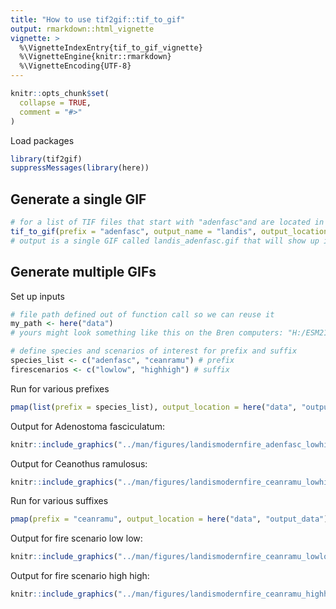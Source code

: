 ```yaml
---
title: "How to use tif2gif::tif_to_gif"
output: rmarkdown::html_vignette
vignette: >
  %\VignetteIndexEntry{tif_to_gif_vignette}
  %\VignetteEngine{knitr::rmarkdown}
  %\VignetteEncoding{UTF-8}
---
```


```r
knitr::opts_chunk$set(
  collapse = TRUE,
  comment = "#>"
)
```

Load packages
```r
library(tif2gif)
suppressMessages(library(here))
```

## Generate a single GIF
```r
# for a list of TIF files that start with "adenfasc"and are located in my "data" folder. 
tif_to_gif(prefix = "adenfasc", output_name = "landis", output_location = here("data", "output_data"), frames_per_sec = 1, path_to_folder = here("data"), colors = "Greens")
# output is a single GIF called landis_adenfasc.gif that will show up in my "output_data" folder. The color scheme is green and it runs at a rate of 1 frame per second.  
```

## Generate multiple GIFs

Set up inputs
```r
# file path defined out of function call so we can reuse it
my_path <- here("data")
# yours might look something like this on the Bren computers: "H:/ESM215/ex7/landis_II/burtonmesa/modern-fire/output/max-spp-age/"

# define species and scenarios of interest for prefix and suffix
species_list <- c("adenfasc", "ceanramu") # prefix
firescenarios <- c("lowlow", "highhigh") # suffix
```

Run for various prefixes
```r
pmap(list(prefix = species_list), output_location = here("data", "output_data"), .f = tif_to_gif, output_name = "landismodernfire", frames_per_sec = 1, path_to_folder = my_path, colors = "Greens", suffix = "lowhigh")
```

Output for Adenostoma fasciculatum:
```r
knitr::include_graphics("../man/figures/landismodernfire_adenfasc_lowhigh.gif", error = FALSE)
```

Output for Ceanothus ramulosus:
```r
knitr::include_graphics("../man/figures/landismodernfire_ceanramu_lowhigh.gif", error = FALSE)
```

Run for various suffixes
```r
pmap(prefix = "ceanramu", output_location = here("data", "output_data"), .f = tif_to_gif, output_name = "landismodernfire", frames_per_sec = 1, path_to_folder = my_path, colors = "Greens", list(suffix = firescenarios))
```

Output for fire scenario low low:
```r
knitr::include_graphics("../man/figures/landismodernfire_ceanramu_lowlow.gif", error = FALSE)
```

Output for fire scenario high high:
```r
knitr::include_graphics("../man/figures/landismodernfire_ceanramu_highhigh.gif", error = FALSE)
```
